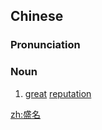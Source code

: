 ==Chinese==
{{zh-forms}}

===Pronunciation===
{{zh-pron
|m=shèngmíng
|c=sing6 ming4
|mn=qz,xm,zz:sēng-bêng/tw:sēng-miâ
|cat=n
}}

===Noun===
{{zh-noun}}

# [[great]] [[reputation]]

[[zh:盛名]]